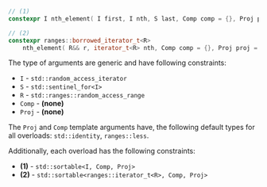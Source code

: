 ```cpp
// (1)
constexpr I nth_element( I first, I nth, S last, Comp comp = {}, Proj proj = {} );

// (2)
constexpr ranges::borrowed_iterator_t<R>
    nth_element( R&& r, iterator_t<R> nth, Comp comp = {}, Proj proj = {} );
```

The type of arguments are generic and have following constraints:
- `I` - `std::random_access_iterator`
- `S` - `std::sentinel_for<I>`
- `R` - `std::ranges::random_access_range`
- `Comp` - **(none)**
- `Proj` - **(none)**

The `Proj` and `Comp` template arguments have, the following default types for all overloads: `std::identity`, `ranges::less`.

Additionally, each overload has the following constraints:
- **(1)** - `std::sortable<I, Comp, Proj>`
- **(2)** - `std::sortable<ranges::iterator_t<R>, Comp, Proj>`
